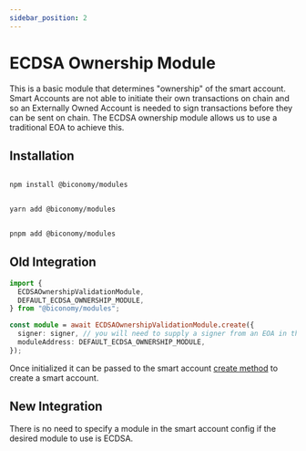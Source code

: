 ```yaml
---
sidebar_position: 2
---
```


# ECDSA Ownership Module

This is a basic module that determines "ownership" of the smart account. Smart Accounts are not able to initiate their own transactions on chain and so an Externally Owned Account is needed to sign transactions before they can be sent on chain. The ECDSA ownership module allows us to use a traditional EOA to achieve this.

## Installation


<Tabs>
<TabItem value="js" label="npm">

```bash

npm install @biconomy/modules

```

</TabItem>
<TabItem value="py" label="yarn">

```bash

yarn add @biconomy/modules

```

</TabItem>
<TabItem value="java" label="pnpm">

```bash

pnpm add @biconomy/modules

```

</TabItem>
</Tabs>

## Old Integration

```typescript
import {
  ECDSAOwnershipValidationModule,
  DEFAULT_ECDSA_OWNERSHIP_MODULE,
} from "@biconomy/modules";

const module = await ECDSAOwnershipValidationModule.create({
  signer: signer, // you will need to supply a signer from an EOA in this step
  moduleAddress: DEFAULT_ECDSA_OWNERSHIP_MODULE,
});
```
Once initialized it can be passed to the smart account [create method](/Account/methods/create) to create a smart account.

## New Integration
There is no need to specify a module in the smart account config if the desired module to use is ECDSA.

